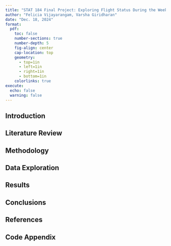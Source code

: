 ```yaml
---
title: "STAT 184 Final Project: Exploring Flight Status During the Week of Christmas"
author: "Felicia Vijayarangam, Varsha Giridharan"
date: "Dec. 18, 2024"
format: 
  pdf: 
    toc: false
    number-sections: true
    number-depth: 5
    fig-align: center
    cap-location: top
    geometry: 
      - top=1in
      - left=1in
      - right=1in
      - bottom=1in
    colorlinks: true
execute: 
  echo: false
  warning: false
---
```


## Introduction

## Literature Review

## Methodology 

## Data Exploration

## Results

## Conclusions

## References

## Code Appendix

```r

```
